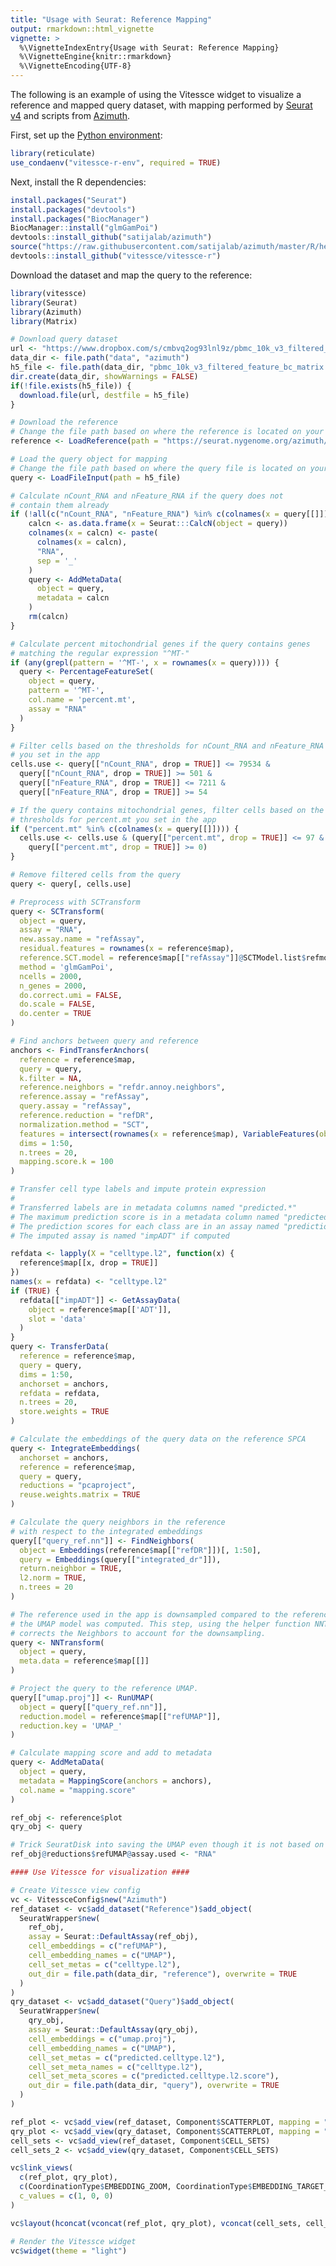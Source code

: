 ```yaml
---
title: "Usage with Seurat: Reference Mapping"
output: rmarkdown::html_vignette
vignette: >
  %\VignetteIndexEntry{Usage with Seurat: Reference Mapping}
  %\VignetteEngine{knitr::rmarkdown}
  %\VignetteEncoding{UTF-8}
---
```


The following is an example of using the Vitessce widget to visualize a reference and mapped query dataset, with mapping performed by [Seurat v4](https://satijalab.org/v4preprint) and scripts from [Azimuth](https://satijalab.org/azimuth/).

First, set up the [Python environment](./local_data_overview.html):

```r
library(reticulate)
use_condaenv("vitessce-r-env", required = TRUE)
```

Next, install the R dependencies:

```r
install.packages("Seurat")
install.packages("devtools")
install.packages("BiocManager")
BiocManager::install("glmGamPoi")
devtools::install_github("satijalab/azimuth")
source("https://raw.githubusercontent.com/satijalab/azimuth/master/R/helpers.R")
devtools::install_github("vitessce/vitessce-r")
```

Download the dataset and map the query to the reference:

```r
library(vitessce)
library(Seurat)
library(Azimuth)
library(Matrix)

# Download query dataset
url <- "https://www.dropbox.com/s/cmbvq2og93lnl9z/pbmc_10k_v3_filtered_feature_bc_matrix.h5?dl=1"
data_dir <- file.path("data", "azimuth")
h5_file <- file.path(data_dir, "pbmc_10k_v3_filtered_feature_bc_matrix.h5")
dir.create(data_dir, showWarnings = FALSE)
if(!file.exists(h5_file)) {
  download.file(url, destfile = h5_file)
}

# Download the reference
# Change the file path based on where the reference is located on your system.
reference <- LoadReference(path = "https://seurat.nygenome.org/azimuth/references/v1.0.0/human_pbmc", seconds = 30L)

# Load the query object for mapping
# Change the file path based on where the query file is located on your system.
query <- LoadFileInput(path = h5_file)

# Calculate nCount_RNA and nFeature_RNA if the query does not
# contain them already
if (!all(c("nCount_RNA", "nFeature_RNA") %in% c(colnames(x = query[[]])))) {
    calcn <- as.data.frame(x = Seurat:::CalcN(object = query))
    colnames(x = calcn) <- paste(
      colnames(x = calcn),
      "RNA",
      sep = '_'
    )
    query <- AddMetaData(
      object = query,
      metadata = calcn
    )
    rm(calcn)
}

# Calculate percent mitochondrial genes if the query contains genes
# matching the regular expression "^MT-"
if (any(grepl(pattern = '^MT-', x = rownames(x = query)))) {
  query <- PercentageFeatureSet(
    object = query,
    pattern = '^MT-',
    col.name = 'percent.mt',
    assay = "RNA"
  )
}

# Filter cells based on the thresholds for nCount_RNA and nFeature_RNA
# you set in the app
cells.use <- query[["nCount_RNA", drop = TRUE]] <= 79534 &
  query[["nCount_RNA", drop = TRUE]] >= 501 &
  query[["nFeature_RNA", drop = TRUE]] <= 7211 &
  query[["nFeature_RNA", drop = TRUE]] >= 54

# If the query contains mitochondrial genes, filter cells based on the
# thresholds for percent.mt you set in the app
if ("percent.mt" %in% c(colnames(x = query[[]]))) {
  cells.use <- cells.use & (query[["percent.mt", drop = TRUE]] <= 97 &
    query[["percent.mt", drop = TRUE]] >= 0)
}

# Remove filtered cells from the query
query <- query[, cells.use]

# Preprocess with SCTransform
query <- SCTransform(
  object = query,
  assay = "RNA",
  new.assay.name = "refAssay",
  residual.features = rownames(x = reference$map),
  reference.SCT.model = reference$map[["refAssay"]]@SCTModel.list$refmodel,
  method = 'glmGamPoi',
  ncells = 2000,
  n_genes = 2000,
  do.correct.umi = FALSE,
  do.scale = FALSE,
  do.center = TRUE
)

# Find anchors between query and reference
anchors <- FindTransferAnchors(
  reference = reference$map,
  query = query,
  k.filter = NA,
  reference.neighbors = "refdr.annoy.neighbors",
  reference.assay = "refAssay",
  query.assay = "refAssay",
  reference.reduction = "refDR",
  normalization.method = "SCT",
  features = intersect(rownames(x = reference$map), VariableFeatures(object = query)),
  dims = 1:50,
  n.trees = 20,
  mapping.score.k = 100
)

# Transfer cell type labels and impute protein expression
#
# Transferred labels are in metadata columns named "predicted.*"
# The maximum prediction score is in a metadata column named "predicted.*.score"
# The prediction scores for each class are in an assay named "prediction.score.*"
# The imputed assay is named "impADT" if computed

refdata <- lapply(X = "celltype.l2", function(x) {
  reference$map[[x, drop = TRUE]]
})
names(x = refdata) <- "celltype.l2"
if (TRUE) {
  refdata[["impADT"]] <- GetAssayData(
    object = reference$map[['ADT']],
    slot = 'data'
  )
}
query <- TransferData(
  reference = reference$map,
  query = query,
  dims = 1:50,
  anchorset = anchors,
  refdata = refdata,
  n.trees = 20,
  store.weights = TRUE
)

# Calculate the embeddings of the query data on the reference SPCA
query <- IntegrateEmbeddings(
  anchorset = anchors,
  reference = reference$map,
  query = query,
  reductions = "pcaproject",
  reuse.weights.matrix = TRUE
)

# Calculate the query neighbors in the reference
# with respect to the integrated embeddings
query[["query_ref.nn"]] <- FindNeighbors(
  object = Embeddings(reference$map[["refDR"]])[, 1:50],
  query = Embeddings(query[["integrated_dr"]]),
  return.neighbor = TRUE,
  l2.norm = TRUE,
  n.trees = 20
)

# The reference used in the app is downsampled compared to the reference on which
# the UMAP model was computed. This step, using the helper function NNTransform,
# corrects the Neighbors to account for the downsampling.
query <- NNTransform(
  object = query,
  meta.data = reference$map[[]]
)

# Project the query to the reference UMAP.
query[["umap.proj"]] <- RunUMAP(
  object = query[["query_ref.nn"]],
  reduction.model = reference$map[["refUMAP"]],
  reduction.key = 'UMAP_'
)

# Calculate mapping score and add to metadata
query <- AddMetaData(
  object = query,
  metadata = MappingScore(anchors = anchors),
  col.name = "mapping.score"
)

ref_obj <- reference$plot
qry_obj <- query

# Trick SeuratDisk into saving the UMAP even though it is not based on an internal assay
ref_obj@reductions$refUMAP@assay.used <- "RNA"

#### Use Vitessce for visualization ####

# Create Vitessce view config
vc <- VitessceConfig$new("Azimuth")
ref_dataset <- vc$add_dataset("Reference")$add_object(
  SeuratWrapper$new(
    ref_obj,
    assay = Seurat::DefaultAssay(ref_obj),
    cell_embeddings = c("refUMAP"),
    cell_embedding_names = c("UMAP"),
    cell_set_metas = c("celltype.l2"),
    out_dir = file.path(data_dir, "reference"), overwrite = TRUE
  )
)
qry_dataset <- vc$add_dataset("Query")$add_object(
  SeuratWrapper$new(
    qry_obj,
    assay = Seurat::DefaultAssay(qry_obj),
    cell_embeddings = c("umap.proj"),
    cell_embedding_names = c("UMAP"),
    cell_set_metas = c("predicted.celltype.l2"),
    cell_set_meta_names = c("celltype.l2"),
    cell_set_meta_scores = c("predicted.celltype.l2.score"),
    out_dir = file.path(data_dir, "query"), overwrite = TRUE
  )
)

ref_plot <- vc$add_view(ref_dataset, Component$SCATTERPLOT, mapping = "UMAP")
qry_plot <- vc$add_view(qry_dataset, Component$SCATTERPLOT, mapping = "UMAP")
cell_sets <- vc$add_view(ref_dataset, Component$CELL_SETS)
cell_sets_2 <- vc$add_view(qry_dataset, Component$CELL_SETS)

vc$link_views(
  c(ref_plot, qry_plot),
  c(CoordinationType$EMBEDDING_ZOOM, CoordinationType$EMBEDDING_TARGET_X, CoordinationType$EMBEDDING_TARGET_Y),
  c_values = c(1, 0, 0)
)

vc$layout(hconcat(vconcat(ref_plot, qry_plot), vconcat(cell_sets, cell_sets_2)))

# Render the Vitessce widget
vc$widget(theme = "light")
```

